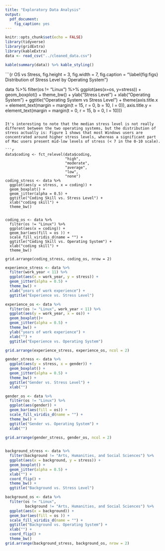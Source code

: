 ```yaml
---
title: "Exploratory Data Analysis"
output: 
  pdf_document:
    fig_caption: yes
---
```


```r
knitr::opts_chunk$set(echo = FALSE)
library(tidyverse)
library(gridExtra)
library(kableExtra)
data <- read_csv("../cleaned_data.csv")
```  


```r
kable(summary(data)) %>% kable_styling()
```

```{r OS vs Stress, fig.height = 3, fig.width = 7, fig.caption = "\\label{fig:figs} Distribution of Stress Level by Operating System"}

data %>% 
  filter(os != "Linux") %>% 
  ggplot(aes(x=os, y=stress)) +
  geom_boxplot() +
  theme_bw() +
  ylab("Stress Level") +
  xlab("Operating System") +
  ggtitle("Operating System vs Stress Level") +
  theme(axis.title.x = element_text(margin = margin(t = 15, r = 0, b = 10, l = 0)),
        axis.title.y = element_text(margin = margin(t = 0, r = 15, b = 0, l = 10)))
```  
  
It's interesting to note that the median stress level is not really different between the two operating systems, but the distribution of stress actually is: Figure 1 shows that most Windows users are concentrated around higher stress levels, whereas a significant part of Mac users present mid-low levels of stress (< 7 in the 0-10 scale).  

```r
data$coding <- fct_relevel(data$coding, 
                           "high",
                           "moderate",
                           "average",
                           "low",
                           "none")
coding_stress <- data %>% 
  ggplot(aes(y = stress, x = coding)) +
  geom_boxplot() +
  geom_jitter(alpha = 0.5) +
  ggtitle("Coding Skill vs. Stress Level") +
  xlab("coding skill") +
  theme_bw()


coding_os <- data %>% 
  filter(os != "Linux") %>% 
  ggplot(aes(x = coding)) +
  geom_bar(aes(fill = os )) +
  scale_fill_viridis_d(name = "") +
  ggtitle("Coding Skill vs. Operating System") +
  xlab("coding skill") +
  theme_bw() 

grid.arrange(coding_stress, coding_os, nrow = 2)
```    
```r
experience_stress <- data %>%
  filter(work_year < 11) %>% 
  ggplot(aes(x = work_year, y = stress)) +
  geom_jitter(alpha = 0.5) +
  theme_bw() +
  xlab("years of work experience") + 
  ggtitle("Experience vs. Stress Level")

experience_os <- data %>% 
  filter(os != "Linux", work_year < 11) %>%
  ggplot(aes(y = work_year, x = os)) +
  geom_boxplot()+
  geom_jitter(alpha = 0.5) +
  theme_bw() +
  ylab("years of work experience") + 
  xlab("") +
  ggtitle("Experience vs. Operating System") 

grid.arrange(experience_stress, experience_os, ncol = 2)
```  


```r

gender_stress <- data %>% 
  ggplot(aes(y = stress, x = gender)) +
  geom_boxplot() +
  geom_jitter(alpha = 0.5) +
  theme_bw() +
  ggtitle("Gender vs. Stress Level") +
  xlab("")

gender_os <- data %>% 
  filter(os != "Linux") %>% 
  ggplot(aes(gender)) +
  geom_bar(aes(fill = os)) +
  scale_fill_viridis_d(name = "") +
  theme_bw() +
  ggtitle("Gender vs. Operating System") +
  xlab("")

grid.arrange(gender_stress, gender_os, ncol = 2)
  

```    

```r

background_stress <- data %>%
  filter(background != "Arts, Humanities, and Social Sciences") %>% 
  ggplot(aes(x = background, y = stress)) +
  geom_boxplot() +
  geom_jitter(alpha = 0.5) +
  xlab("") +
  coord_flip() +
  theme_bw() +
  ggtitle("Background vs. Stress Level")

background_os <- data %>% 
  filter(os != "Linux",
         background != "Arts, Humanities, and Social Sciences") %>% 
  ggplot(aes(x = background)) +
  geom_bar(aes(fill = os )) +
  scale_fill_viridis_d(name = "") +
  ggtitle("Background vs. Operating System") +
  xlab("") +
  coord_flip() +
  theme_bw() 
grid.arrange(background_stress, background_os, nrow = 2)
```  






